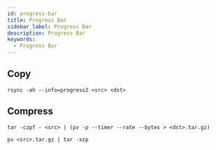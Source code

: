 ```yaml
---
id: progress-bar
title: Progress Bar
sidebar_label: Progress Bar
description: Progress Bar
keywords:
  - Progress Bar
---
```


## Copy

```shell
rsync -ah --info=progress2 <src> <dst>
```

## Compress

```shell
tar -czpf - <src> | (pv -p --timer --rate --bytes > <dst>.tar.gz)
```

```shell
pv <src>.tar.gz | tar -xzp
```
